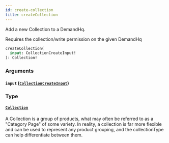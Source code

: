 ```yaml
---
id: create-collection
title: createCollection
---
```



Add a new Collection to a DemandHq.

Requires the collection/write permission on the given DemandHq


```graphql
createCollection(
  input: CollectionCreateInput!
): Collection!

```


### Arguments

#### `input` ([`CollectionCreateInput`](/developers/demandhq-apis/demand-api/graphql/reference/inputs/collection-create-input))




### Type

#### [`Collection`](/developers/demandhq-apis/demand-api/graphql/reference/objects/collection) 

A Collection is a group of products, what may often be referred to as a "Category Page" of some variety.
In reality, a collection is far more flexible and can be used to represent any
product grouping, and the collectionType can help differentiate between them.




